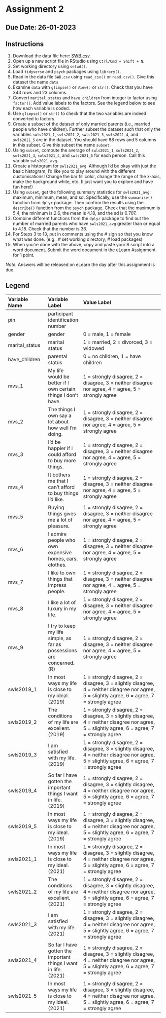 # Assignment 2 {#tha2}

## Due Date: 26-01-2023

## Instructions

1. Download the data file here: [SWB.csv](SWB.csv).
1. Open up a new script file in RStudio using `Ctrl/Cmd + Shift + N`. 
1. Set working directory using `setwd()`.
1. Load `tidyverse` and `psych` packages using `library()`.
1. Read in the data file `SWB.csv` using `read_csv()` or `read.csv()`. Give this dataset the name `data`.
1. Examine `data` with `glimpse()` or `View()` or `str()`. Check that you have 343 rows and 23 columns. 
1. Convert `marital_status` and `have_children` from integer to factor using `factor()`. Add value labels to the factors. See the legend below to see how each variable is coded. 
1. Use `glimpse()` or `str()` to check that the two variables are indeed converted to factors.
1. Create a subset of the dataset of only married parents (i.e., married people who have children). Further subset the dataset such that only the variables `swls2021_1`, `swls2021_2`, `swls2021_3`, `swls2021_4`, and `swls2021_5` are in the dataset. You should have 68 rows and 5 columns in this subset. Give this subset the name `subset`. 
1. Using `subset`, compute the average of `swls2021_1`, `swls2021_2`, `swls2021_3`, `swls2021_4`, and `swls2021_5` for each person. Call this variable `swls2021_avg`. 
1. Create a histogram for `swls2021_avg`. Although I'd be okay with just the basic histogram, I'd like you to play around with the different customisations! Change the bar fill color, change the range of the x-axis, make the background white, etc. (I just want you to explore and have fun here!)
1. Using `subset`, get the following summary statistics for `swls2021_avg`: maximum, minimum, mean, and sd. Specifically, use the `summarise()` function from `dplyr` package. Then confirm the results using the `describe()` function from the `psych` package. Check that the maximum is 5.4, the minimum is 2.6, the mean is 4.18, and the sd is 0.707. 
1. Combine different functions from the `dplyr` package to find out the number of married parents who have `swls2021_avg` greater than or equal to 4.18. Check that the number is 36.
1. For Steps 3 to 13, put in comments using the # sign so that you know what was done. (e.g., # set working directory, # load packages)
1. When you’re done with the above, copy and paste your R script into a word document. Submit the word document in the eLearn Assignment for 1 point.

_Note._ Answers will be released on eLearn the day after this assignment is due. 

## Legend

| Variable Name   | Variable Label | Value Label | 
|:-------|:----|:----------------|
|pin|participant identification number||
|gender|gender|0 = male, 1 = female|
|marital_status| marital status| 1 = married, 2 = divorced, 3 = widowed|
|have_children|parental status | 0 = no children, 1 = have children|
|mvs_1| My life would be better if I own certain things I don't have.| 1 = strongly disagree, 2 = disagree, 3 = neither disagree nor agree, 4 = agree, 5 = strongly agree|
|mvs_2| The things I own say a lot about how well I'm doing.| 1 = strongly disagree, 2 = disagree, 3 = neither disagree nor agree, 4 = agree, 5 = strongly agree|
|mvs_3| I'd be happier if I could afford to buy more things.| 1 = strongly disagree, 2 = disagree, 3 = neither disagree nor agree, 4 = agree, 5 = strongly agree|
|mvs_4| It bothers me that I can't afford to buy things I'd like.| 1 = strongly disagree, 2 = disagree, 3 = neither disagree nor agree, 4 = agree, 5 = strongly agree|
|mvs_5| Buying things gives me a lot of pleasure.| 1 = strongly disagree, 2 = disagree, 3 = neither disagree nor agree, 4 = agree, 5 = strongly agree|
|mvs_6| I admire people who own expensive homes, cars, clothes. | 1 = strongly disagree, 2 = disagree, 3 = neither disagree nor agree, 4 = agree, 5 = strongly agree|
|mvs_7| I like to own things that impress people.| 1 = strongly disagree, 2 = disagree, 3 = neither disagree nor agree, 4 = agree, 5 = strongly agree|
|mvs_8| I like a lot of luxury in my life.| 1 = strongly disagree, 2 = disagree, 3 = neither disagree nor agree, 4 = agree, 5 = strongly agree|
|mvs_9| I try to keep my life simple, as far as possessions are concerned. (R)| 1 = strongly disagree, 2 = disagree, 3 = neither disagree nor agree, 4 = agree, 5 = strongly agree|
|swls2019_1|In most ways my life is close to my ideal. (2019)|1 = strongly disagree, 2 = disagree, 3 = slightly disagree, 4 = neither disagree nor agree, 5 = slightly agree, 6 = agree, 7 = strongly agree|
|swls2019_2|The conditions of my life are excellent. (2019)|1 = strongly disagree, 2 = disagree, 3 = slightly disagree, 4 = neither disagree nor agree, 5 = slightly agree, 6 = agree, 7 = strongly agree|
|swls2019_3|I am satisfied with my life. (2019)|1 = strongly disagree, 2 = disagree, 3 = slightly disagree, 4 = neither disagree nor agree, 5 = slightly agree, 6 = agree, 7 = strongly agree|
|swls2019_4|So far I have gotten the important things I want in life. (2019) |1 = strongly disagree, 2 = disagree, 3 = slightly disagree, 4 = neither disagree nor agree, 5 = slightly agree, 6 = agree, 7 = strongly agree|
|swls2019_5|In most ways my life is close to my ideal. (2019)|1 = strongly disagree, 2 = disagree, 3 = slightly disagree, 4 = neither disagree nor agree, 5 = slightly agree, 6 = agree, 7 = strongly agree|
|swls2021_1|In most ways my life is close to my ideal. (2021)|1 = strongly disagree, 2 = disagree, 3 = slightly disagree, 4 = neither disagree nor agree, 5 = slightly agree, 6 = agree, 7 = strongly agree|
|swls2021_2|The conditions of my life are excellent. (2021)|1 = strongly disagree, 2 = disagree, 3 = slightly disagree, 4 = neither disagree nor agree, 5 = slightly agree, 6 = agree, 7 = strongly agree|
|swls2021_3|I am satisfied with my life. (2021)|1 = strongly disagree, 2 = disagree, 3 = slightly disagree, 4 = neither disagree nor agree, 5 = slightly agree, 6 = agree, 7 = strongly agree|
|swls2021_4|So far I have gotten the important things I want in life. (2021) |1 = strongly disagree, 2 = disagree, 3 = slightly disagree, 4 = neither disagree nor agree, 5 = slightly agree, 6 = agree, 7 = strongly agree|
|swls2021_5|In most ways my life is close to my ideal. (2021)|1 = strongly disagree, 2 = disagree, 3 = slightly disagree, 4 = neither disagree nor agree, 5 = slightly agree, 6 = agree, 7 = strongly agree|